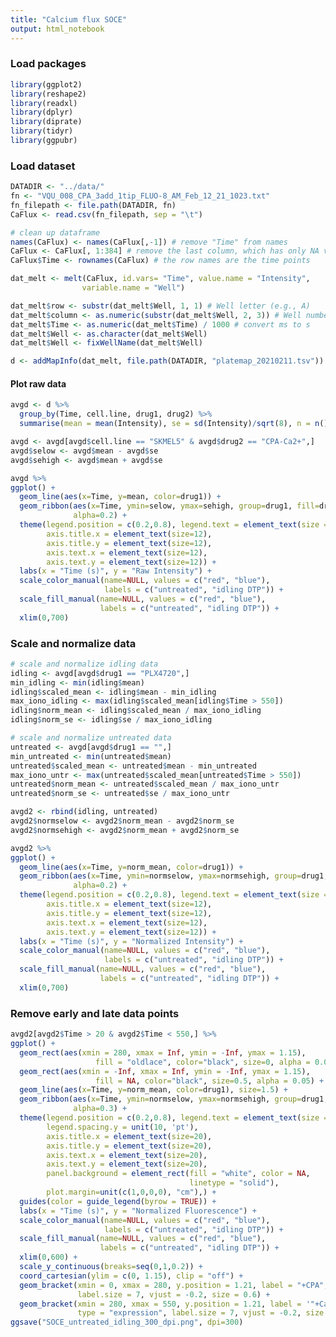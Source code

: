 ```yaml
---
title: "Calcium flux SOCE"
output: html_notebook
---
```


### Load packages
```r
library(ggplot2)
library(reshape2)
library(readxl)
library(dplyr)
library(diprate)
library(tidyr)
library(ggpubr)
```

### Load dataset
```r
DATADIR <- "../data/"
fn <- "VQU_008_CPA_3add_1tip_FLUO-8_AM_Feb_12_21_1023.txt"
fn_filepath <- file.path(DATADIR, fn)
CaFlux <- read.csv(fn_filepath, sep = "\t")

# clean up dataframe
names(CaFlux) <- names(CaFlux[,-1]) # remove "Time" from names
CaFlux <- CaFlux[, 1:384] # remove the last column, which has only NA values
CaFlux$Time <- rownames(CaFlux) # the row names are the time points

dat_melt <- melt(CaFlux, id.vars= "Time", value.name = "Intensity", 
                variable.name = "Well")

dat_melt$row <- substr(dat_melt$Well, 1, 1) # Well letter (e.g., A)
dat_melt$column <- as.numeric(substr(dat_melt$Well, 2, 3)) # Well number (e.g., 24)
dat_melt$Time <- as.numeric(dat_melt$Time) / 1000 # convert ms to s
dat_melt$Well <- as.character(dat_melt$Well)
dat_melt$Well <- fixWellName(dat_melt$Well)

d <- addMapInfo(dat_melt, file.path(DATADIR, "platemap_20210211.tsv"))
```

#### Plot raw data
```r
avgd <- d %>%
  group_by(Time, cell.line, drug1, drug2) %>%
  summarise(mean = mean(Intensity), se = sd(Intensity)/sqrt(8), n = n())

avgd <- avgd[avgd$cell.line == "SKMEL5" & avgd$drug2 == "CPA-Ca2+",]
avgd$selow <- avgd$mean - avgd$se
avgd$sehigh <- avgd$mean + avgd$se

avgd %>%
ggplot() +
  geom_line(aes(x=Time, y=mean, color=drug1)) +
  geom_ribbon(aes(x=Time, ymin=selow, ymax=sehigh, group=drug1, fill=drug1), 
              alpha=0.2) +
  theme(legend.position = c(0.2,0.8), legend.text = element_text(size = 12),
        axis.title.x = element_text(size=12), 
        axis.title.y = element_text(size=12), 
        axis.text.x = element_text(size=12), 
        axis.text.y = element_text(size=12)) +
  labs(x = "Time (s)", y = "Raw Intensity") + 
  scale_color_manual(name=NULL, values = c("red", "blue"), 
                     labels = c("untreated", "idling DTP")) +
  scale_fill_manual(name=NULL, values = c("red", "blue"), 
                    labels = c("untreated", "idling DTP")) +
  xlim(0,700)
```

### Scale and normalize data
```r
# scale and normalize idling data
idling <- avgd[avgd$drug1 == "PLX4720",]
min_idling <- min(idling$mean)
idling$scaled_mean <- idling$mean - min_idling
max_iono_idling <- max(idling$scaled_mean[idling$Time > 550])
idling$norm_mean <- idling$scaled_mean / max_iono_idling
idling$norm_se <- idling$se / max_iono_idling

# scale and normalize untreated data
untreated <- avgd[avgd$drug1 == "",]
min_untreated <- min(untreated$mean)
untreated$scaled_mean <- untreated$mean - min_untreated
max_iono_untr <- max(untreated$scaled_mean[untreated$Time > 550])
untreated$norm_mean <- untreated$scaled_mean / max_iono_untr
untreated$norm_se <- untreated$se / max_iono_untr

avgd2 <- rbind(idling, untreated)
avgd2$normselow <- avgd2$norm_mean - avgd2$norm_se
avgd2$normsehigh <- avgd2$norm_mean + avgd2$norm_se

avgd2 %>%
ggplot() +
  geom_line(aes(x=Time, y=norm_mean, color=drug1)) +
  geom_ribbon(aes(x=Time, ymin=normselow, ymax=normsehigh, group=drug1, fill=drug1), 
              alpha=0.2) +
  theme(legend.position = c(0.2,0.8), legend.text = element_text(size = 12),
        axis.title.x = element_text(size=12), 
        axis.title.y = element_text(size=12), 
        axis.text.x = element_text(size=12), 
        axis.text.y = element_text(size=12)) +
  labs(x = "Time (s)", y = "Normalized Intensity") +
  scale_color_manual(name=NULL, values = c("red", "blue"), 
                     labels = c("untreated", "idling DTP")) +
  scale_fill_manual(name=NULL, values = c("red", "blue"), 
                    labels = c("untreated", "idling DTP")) +
  xlim(0,700)
```

### Remove early and late data points
```r
avgd2[avgd2$Time > 20 & avgd2$Time < 550,] %>%
ggplot() +
  geom_rect(aes(xmin = 280, xmax = Inf, ymin = -Inf, ymax = 1.15),
                   fill = "oldlace", color="black", size=0, alpha = 0.05) +
  geom_rect(aes(xmin = -Inf, xmax = Inf, ymin = -Inf, ymax = 1.15),
                   fill = NA, color="black", size=0.5, alpha = 0.05) +
  geom_line(aes(x=Time, y=norm_mean, color=drug1), size=1.5) +
  geom_ribbon(aes(x=Time, ymin=normselow, ymax=normsehigh, group=drug1, fill=drug1), 
              alpha=0.3) +
  theme(legend.position = c(0.2,0.8), legend.text = element_text(size = 20),
        legend.spacing.y = unit(10, 'pt'),
        axis.title.x = element_text(size=20), 
        axis.title.y = element_text(size=20), 
        axis.text.x = element_text(size=20), 
        axis.text.y = element_text(size=20),
        panel.background = element_rect(fill = "white", color = NA, 
                                        linetype = "solid"),
        plot.margin=unit(c(1,0,0,0), "cm"),) +
  guides(color = guide_legend(byrow = TRUE)) +
  labs(x = "Time (s)", y = "Normalized Fluorescence") +
  scale_color_manual(name=NULL, values = c("red", "blue"), 
                     labels = c("untreated", "idling DTP")) +
  scale_fill_manual(name=NULL, values = c("red", "blue"), 
                    labels = c("untreated", "idling DTP")) +
  xlim(0,600) + 
  scale_y_continuous(breaks=seq(0,1,0.2)) +
  coord_cartesian(ylim = c(0, 1.15), clip = "off") +
  geom_bracket(xmin = 0, xmax = 280, y.position = 1.21, label = "+CPA", 
               label.size = 7, vjust = -0.2, size = 0.6) + 
  geom_bracket(xmin = 280, xmax = 550, y.position = 1.21, label = '"+Ca"^"2+"', 
               type = "expression", label.size = 7, vjust = -0.2, size = 0.6)
ggsave("SOCE_untreated_idling_300_dpi.png", dpi=300)
```
